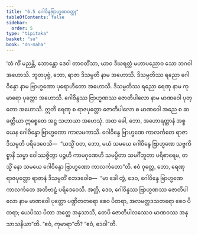 ```yaml
---
title: "6.5 ဂေါဝိန္ဒဗြာဟ္မဏဝတ္ထု"
tableOfContents: false
sidebar:
  order: 5
type: "tipitaka"
basket: "su"
book: "dn-maha"
---
```



<DynamicBreadcrumb />

<Division number="304" book="dn-maha" e="ch" v="7" p="186">

<Paragraph number="684" book="dn-maha">
‘တံ ကိံ မညန္တိ, ဘောန္တော ဒေဝါ တာဝတိံသာ, ယာဝ ဒီဃရတ္တံ မဟာပညောဝ သော ဘဂဝါ အဟောသိ.
</Paragraph>

<Paragraph number="685" book="dn-maha">
ဘူတပုဗ္ဗံ, ဘော, ရာဇာ ဒိသမ္ပတိ နာမ အဟောသိ. ဒိသမ္ပတိဿ ရညော ဂေါဝိန္ဒော နာမ ဗြာဟ္မဏော ပုရောဟိတော အဟောသိ. ဒိသမ္ပတိဿ ရညော ရေဏု နာမ ကုမာရော ပုတ္တော အဟောသိ. ဂေါဝိန္ဒဿ ဗြာဟ္မဏဿ ဇောတိပါလော နာမ မာဏဝေါ ပုတ္တော အဟောသိ. ဣတိ ရေဏု စ ရာဇပုတ္တော ဇောတိပါလော စ မာဏဝေါ အညေ စ ဆ ခတ္တိယာ ဣစ္စေတေ အဋ္ဌ သဟာယာ အဟေသုံ. အထ ခေါ, ဘော, အဟောရတ္တာနံ အစ္စယေန ဂေါဝိန္ဒော ဗြာဟ္မဏော ကာလမကာသိ. ဂေါဝိန္ဒေ ဗြာဟ္မဏေ ကာလင်္ကတေ ရာဇာ ဒိသမ္ပတိ ပရိဒေဝေသိ—  “ယသ္မိံ ဝတ, ဘော, မယံ သမယေ ဂေါဝိန္ဒေ ဗြာဟ္မဏေ သဗ္ဗကိစ္စာနိ သမ္မာ ဝေါဿဇ္ဇိတွာ ပဉ္စဟိ ကာမဂုဏေဟိ သမပ္ပိတာ သမင်္ဂီဘူတာ ပရိစာရေမ, တသ္မိံ နော သမယေ ဂေါဝိန္ဒော ဗြာဟ္မဏော ကာလင်္ကတော”တိ. ဧဝံ ဝုတ္တေ, ဘော, ရေဏု ရာဇပုတ္တော ရာဇာနံ ဒိသမ္ပတိံ ဧတဒဝေါစ—  “မာ ခေါ တွံ, ဒေဝ, ဂေါဝိန္ဒေ ဗြာဟ္မဏေ ကာလင်္ကတေ အတိဗာဠှံ ပရိဒေဝေသိ. အတ္ထိ, ဒေဝ, ဂေါဝိန္ဒဿ ဗြာဟ္မဏဿ ဇောတိပါလော နာမ မာဏဝေါ ပုတ္တော ပဏ္ဍိတတရော စေဝ ပိတရာ, အလမတ္ထဒသတရော စေဝ ပိတရာ; ယေပိဿ ပိတာ အတ္ထေ အနုသာသိ, တေပိ ဇောတိပါလဿေဝ မာဏဝဿ အနုသာသနိယာ”တိ. “ဧဝံ, ကုမာရာ”တိ? “ဧဝံ, ဒေဝါ”တိ.
</Paragraph>
</Division>